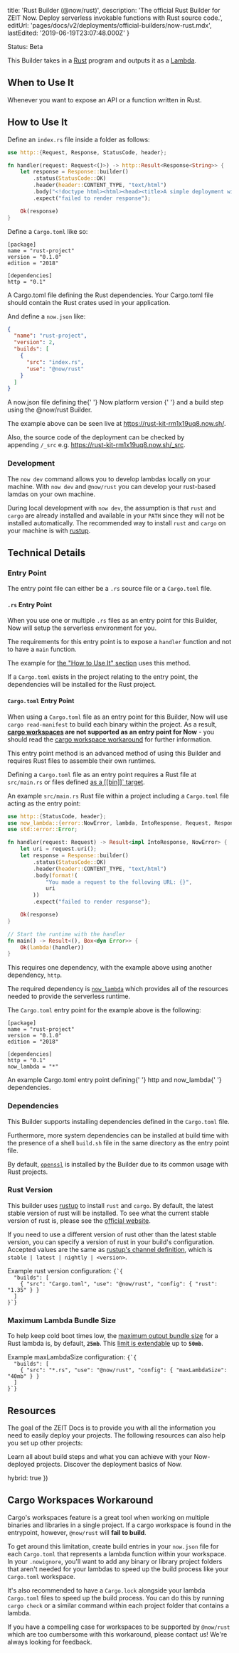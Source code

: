 
  title: 'Rust Builder (@now/rust)',
  description:
    'The official Rust Builder for ZEIT Now. Deploy serverless invokable functions with Rust source code.',
  editUrl: 'pages/docs/v2/deployments/official-builders/now-rust.mdx',
  lastEdited: '2019-06-19T23:07:48.000Z'
}

<Tag>Status: Beta</Tag>

This Builder takes in a [Rust](https://www.rust-lang.org) program and outputs it as a [Lambda](/docs/v2/deployments/concepts/lambdas).

## When to Use It

Whenever you want to expose an API or a function written in Rust.

## How to Use It

Define an `index.rs` file inside a folder as follows:

```rust
use http::{Request, Response, StatusCode, header};

fn handler(request: Request<()>) -> http::Result<Response<String>> {
    let response = Response::builder()
        .status(StatusCode::OK)
        .header(header::CONTENT_TYPE, "text/html")
        .body("<!doctype html><html><head><title>A simple deployment with Now!</title></head><body><h1>Welcome to Rust on Now</h1></body></html>".to_string())
        .expect("failed to render response");

    Ok(response)
}
```

Define a `Cargo.toml` like so:

```
[package]
name = "rust-project"
version = "0.1.0"
edition = "2018"

[dependencies]
http = "0.1"
```

<Caption>
  A <InlineCode>Cargo.toml</InlineCode> file defining the Rust dependencies.
</Caption>

<Note>
  Your <InlineCode>Cargo.toml</InlineCode> file should contain the Rust crates
  used in your application.
</Note>

And define a `now.json` like:

```json
{
  "name": "rust-project",
  "version": 2,
  "builds": [
    {
      "src": "index.rs",
      "use": "@now/rust"
    }
  ]
}
```

<Caption>
  A <InlineCode>now.json</InlineCode> file defining the{' '}
  <GenericLink href="/docs/v2/platform/overview#versioning">
    Now platform version
  </GenericLink>{' '}
  and a build step using the <InlineCode>@now/rust</InlineCode> Builder.
</Caption>

The example above can be seen live at <https://rust-kit-rm1x19uq8.now.sh/>.

Also, the source code of the deployment can be checked by appending `/_src` e.g. <https://rust-kit-rm1x19uq8.now.sh/_src>.

### Development

The `now dev` command allows you to develop lambdas locally on your machine. With `now dev` and `@now/rust` you can develop your rust-based lamdas on your own machine.

During local development with `now dev`, the assumption is that `rust` and `cargo` are already installed and available in your `PATH` since they will not be installed automatically. The recommended way to install `rust` and `cargo` on your machine is with [rustup](https://rustup.rs).

## Technical Details

### Entry Point

The entry point file can either be a `.rs` source file or a `Cargo.toml` file.

#### `.rs` Entry Point

When you use one or multiple `.rs` files as an entry point for this Builder, Now will setup the serverless environment for you.

The requirements for this entry point is to expose a `handler` function and not to have a `main` function.

The example for [the "How to Use It" section](#how-to-use-it) uses this method.

If a `Cargo.toml` exists in the project relating to the entry point, the dependencies will be installed for the Rust project.

#### `Cargo.toml` Entry Point

When using a `Cargo.toml` file as an entry point for this Builder, Now will use `cargo read-manifest` to build each binary within the project. As a result, **[cargo workspaces](https://doc.rust-lang.org/book/ch14-03-cargo-workspaces.html) are not supported as an entry point for Now** - you should read the [cargo workspace workaround](#cargo-workspaces-workaround) for further information.

This entry point method is an advanced method of using this Builder and requires Rust files to assemble their own runtimes.

Defining a `Cargo.toml` file as an entry point requires a Rust file at `src/main.rs` or files defined [as a \[\[bin\]\]\` target](https://doc.rust-lang.org/cargo/reference/manifest.html#configuring-a-target).

An example `src/main.rs` Rust file within a project including a `Cargo.toml` file acting as the entry point:

```rust
use http::{StatusCode, header};
use now_lambda::{error::NowError, lambda, IntoResponse, Request, Response};
use std::error::Error;

fn handler(request: Request) -> Result<impl IntoResponse, NowError> {
    let uri = request.uri();
    let response = Response::builder()
        .status(StatusCode::OK)
        .header(header::CONTENT_TYPE, "text/html")
        .body(format!(
            "You made a request to the following URL: {}",
            uri
        ))
        .expect("failed to render response");

    Ok(response)
}

// Start the runtime with the handler
fn main() -> Result<(), Box<dyn Error>> {
    Ok(lambda!(handler))
}
```

This requires one dependency, with the example above using another dependency, `http`.

The required dependency is [`now_lambda`](https://docs.rs/now_lambda) which provides all of the resources needed to provide the serverless runtime.

The `Cargo.toml` entry point for the example above is the following:

```
[package]
name = "rust-project"
version = "0.1.0"
edition = "2018"

[dependencies]
http = "0.1"
now_lambda = "*"
```

<Caption>
  An example <InlineCode>Cargo.toml</InlineCode> entry point defining{' '}
  <InlineCode>http</InlineCode> and <InlineCode>now_lambda</InlineCode>{' '}
  dependencies.
</Caption>

### Dependencies

This Builder supports installing dependencies defined in the `Cargo.toml` file.

Furthermore, more system dependencies can be installed at build time with the presence of a shell `build.sh` file in the same directory as the entry point file.

By default, [`openssl`](https://centos.pkgs.org/7/centos-x86_64/openssl-devel-1.0.2k-16.el7.x86_64.rpm.html) is installed by the Builder due to its common usage with Rust projects.

### Rust Version

This builder uses [rustup](https://rustup.rs) to install `rust` and `cargo`. By default, the latest stable version of rust will be installed. To see what the current stable version of rust is, please see the [official website](https://www.rust-lang.org/).

If you need to use a different version of rust other than the latest stable version, you can specify a version of rust in your build's configuration. Accepted values are the same as [rustup's channel definition](https://github.com/rust-lang/rustup.rs/#toolchain-specification), which is `stable | latest | nightly | <version>`.

<Example>
  <span>
    Example <InlineCode>rust</InlineCode> version configuration:
  </span>
  <Code lang="json">{`{
  "builds": [
    { "src": "Cargo.toml", "use": "@now/rust", "config": { "rust": "1.35" } }
  ]
}`}</Code>
</Example>

### Maximum Lambda Bundle Size

To help keep cold boot times low, the [maximum output bundle size](/docs/v2/deployments/concepts/lambdas#maximum-bundle-size) for a Rust lambda is, by default, **`25mb`**.
This [limit is extendable](/docs/v2/deployments/builders/overview#configuring-output-lambda-size) up to **`50mb`**.

<Example>
  <span>
    Example <InlineCode>maxLambdaSize</InlineCode> configuration:
  </span>
  <Code lang="json">{`{
  "builds": [
    { "src": "*.rs", "use": "@now/rust", "config": { "maxLambdaSize": "40mb" } }
  ]
}`}</Code>
</Example>

## Resources

The goal of the ZEIT Docs is to provide you with all the information you need to easily deploy your projects. The following resources can also help you set up other projects:

<Card title="Document: Builds Overview" href="/docs/v2/deployments/builds/">
  Learn all about build steps and what you can achieve with your Now-deployed
  projects.
</Card>

<Card title="Document: Deployment Overview" href="/docs/v2/deployments/basics/">
  Discover the deployment basics of Now.
</Card>

  hybrid: true
})

## Cargo Workspaces Workaround

Cargo's workspaces feature is a great tool when working on multiple binaries and libraries in a single project. If a cargo workspace is found in the entrypoint, however, `@now/rust` will **fail to build**.

To get around this limitation, create build entries in your `now.json` file for each `Cargo.toml` that represents a lambda function within your workspace. In your `.nowignore`, you'll want to add any binary or library project folders that aren't needed for your lambdas to speed up the build process like your `Cargo.toml` workspace.

It's also recommended to have a `Cargo.lock` alongside your lambda `Cargo.toml` files to speed up the build process. You can do this by running `cargo check` or a similar command within each project folder that contains a lambda.

If you have a compelling case for workspaces to be supported by `@now/rust` which are too cumbersome with this workaround, please contact us! We're always looking for feedback.
